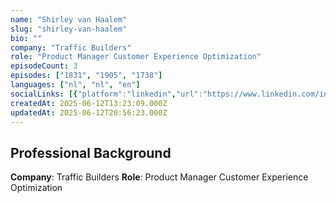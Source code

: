 ```yaml
---
name: "Shirley van Haalem"
slug: "shirley-van-haalem"
bio: ""
company: "Traffic Builders"
role: "Product Manager Customer Experience Optimization"
episodeCount: 3
episodes: ["1831", "1905", "1738"]
languages: ["nl", "nl", "en"]
socialLinks: [{"platform":"linkedin","url":"https://www.linkedin.com/in/shirley-van-haalem"}]
createdAt: 2025-06-12T13:23:09.000Z
updatedAt: 2025-06-12T20:56:23.000Z
---
```


## Professional Background

**Company**: Traffic Builders
**Role**: Product Manager Customer Experience Optimization
